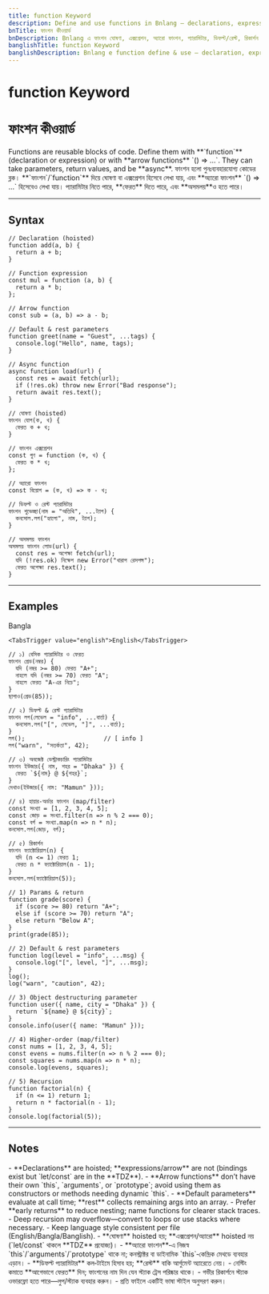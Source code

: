 ```yaml
---
title: function Keyword
description: Define and use functions in Bnlang — declarations, expressions, arrow functions, parameters, defaults, rest, recursion, and async.
bnTitle: ফাংশন কীওয়ার্ড
bnDescription: Bnlang এ ফাংশন ঘোষণা, এক্সপ্রেশন, অ্যারো ফাংশন, প্যারামিটার, ডিফল্ট/রেস্ট, রিকার্শন ও অসমলয় ফাংশন।
banglishTitle: function Keyword
banglishDescription: Bnlang e function define & use — declaration, expression, arrow, params, default/rest, recursion, async.
---
```


# <I18nEnglish>function Keyword</I18nEnglish>
# <I18nBangla>ফাংশন কীওয়ার্ড</I18nBangla>


<I18nEnglish>
Functions are reusable blocks of code.  
Define them with **`function`** (declaration or expression) or with **arrow functions** `() => ...`.  
They can take parameters, return values, and be **async**.
</I18nEnglish>

<I18nBangla>
ফাংশন হলো পুনঃব্যবহারযোগ্য কোডের ব্লক।  
**`ফাংশন`/`function`** দিয়ে ঘোষণা বা এক্সপ্রেশন হিসেবে লেখা যায়, এবং **অ্যারো ফাংশন** `() => ...` হিসেবেও লেখা যায়।  
প্যারামিটার নিতে পারে, **ফেরত** দিতে পারে, এবং **অসমলয়**ও হতে পারে।
</I18nBangla>



---

## Syntax

<I18nEnglish>

```bnl
// Declaration (hoisted)
function add(a, b) {
  return a + b;
}

// Function expression
const mul = function (a, b) {
  return a * b;
};

// Arrow function
const sub = (a, b) => a - b;

// Default & rest parameters
function greet(name = "Guest", ...tags) {
  console.log("Hello", name, tags);
}

// Async function
async function load(url) {
  const res = await fetch(url);
  if (!res.ok) throw new Error("Bad response");
  return await res.text();
}
```
</I18nEnglish>

<I18nBangla>

```bnl
// ঘোষণা (hoisted)
ফাংশন যোগ(ক, খ) {
  ফেরত ক + খ;
}

// ফাংশন এক্সপ্রেশন
const গুণ = function (ক, খ) {
  ফেরত ক * খ;
};

// অ্যারো ফাংশন
const বিয়োগ = (ক, খ) => ক - খ;

// ডিফল্ট ও রেস্ট প্যারামিটার
ফাংশন শুভেচ্ছা(নাম = "অতিথি", ...ট্যাগ) {
  কনসোল.লগ("হ্যালো", নাম, ট্যাগ);
}

// অসমলয় ফাংশন
অসমলয় ফাংশন লোড(url) {
  const res = অপেক্ষা fetch(url);
  যদি (!res.ok) নিক্ষেপ new Error("খারাপ রেসপন্স");
  ফেরত অপেক্ষা res.text();
}
```
</I18nBangla>



---

## Examples

<Tabs defaultValue="bangla" className="w-full">
  <TabsList>
    <TabsTrigger value="bangla">Bangla</TabsTrigger>
    
    <TabsTrigger value="english">English</TabsTrigger>
  </TabsList>

  <TabsContent value="bangla">

```bnl
// ১) বেসিক প্যারামিটার ও ফেরত
ফাংশন গ্রেড(নম্বর) {
  যদি (নম্বর >= 80) ফেরত "A+";
  নাহলে যদি (নম্বর >= 70) ফেরত "A";
  নাহলে ফেরত "A-এর নিচে";
}
ছাপাও(গ্রেড(85));

// ২) ডিফল্ট & রেস্ট প্যারামিটার
ফাংশন লগ(লেভেল = "info", ...বার্তা) {
  কনসোল.লগ("[", লেভেল, "]", ...বার্তা);
}
লগ();                      // [ info ]
লগ("warn", "সতর্কতা", 42);

// ৩) অবজেক্ট ডেস্ট্রাকচারিং প্যারামিটার
ফাংশন ইউজার({ নাম, শহর = "Dhaka" }) {
  ফেরত `${নাম} @ ${শহর}`;
}
দেখাও(ইউজার({ নাম: "Mamun" }));

// ৪) হায়ার‑অর্ডার ফাংশন (map/filter)
const সংখ্যা = [1, 2, 3, 4, 5];
const জোড় = সংখ্যা.filter(n => n % 2 === 0);
const বর্গ = সংখ্যা.map(n => n * n);
কনসোল.লগ(জোড়, বর্গ);

// ৫) রিকার্শন
ফাংশন ফ্যাক্টোরিয়াল(n) {
  যদি (n <= 1) ফেরত 1;
  ফেরত n * ফ্যাক্টোরিয়াল(n - 1);
}
কনসোল.লগ(ফ্যাক্টোরিয়াল(5));
```
  </TabsContent>

  

  <TabsContent value="english">

```bnl
// 1) Params & return
function grade(score) {
  if (score >= 80) return "A+";
  else if (score >= 70) return "A";
  else return "Below A";
}
print(grade(85));

// 2) Default & rest parameters
function log(level = "info", ...msg) {
  console.log("[", level, "]", ...msg);
}
log();
log("warn", "caution", 42);

// 3) Object destructuring parameter
function user({ name, city = "Dhaka" }) {
  return `${name} @ ${city}`;
}
console.info(user({ name: "Mamun" }));

// 4) Higher‑order (map/filter)
const nums = [1, 2, 3, 4, 5];
const evens = nums.filter(n => n % 2 === 0);
const squares = nums.map(n => n * n);
console.log(evens, squares);

// 5) Recursion
function factorial(n) {
  if (n <= 1) return 1;
  return n * factorial(n - 1);
}
console.log(factorial(5));
```
  </TabsContent>
</Tabs>

---

## Notes

<I18nEnglish>
- **Declarations** are hoisted; **expressions/arrow** are not (bindings exist but `let/const` are in the **TDZ**).  
- **Arrow functions** don’t have their own `this`, `arguments`, or `prototype`; avoid using them as constructors or methods needing dynamic `this`.  
- **Default parameters** evaluate at call time; **rest** collects remaining args into an array.  
- Prefer **early returns** to reduce nesting; name functions for clearer stack traces.  
- Deep recursion may overflow—convert to loops or use stacks where necessary.  
- Keep language style consistent per file (English/Bangla/Banglish).
</I18nEnglish>

<I18nBangla>
- **ঘোষণা** hoisted হয়; **এক্সপ্রেশন/অ্যারো** hoisted নয় (`let/const` থাকলে **TDZ** প্রযোজ্য)।  
- **অ্যারো ফাংশন**‑এ নিজস্ব `this`/`arguments`/`prototype` থাকে না; কনস্ট্রাক্টর বা ডাইনামিক `this`‑কেন্দ্রিক মেথডে ব্যবহার এড়ান।  
- **ডিফল্ট প্যারামিটার** কল‑টাইমে হিসাব হয়; **রেস্ট** বাকি আর্গুমেন্ট অ্যারেতে নেয়।  
- নেস্টিং কমাতে **আগেভাগে ফেরত** দিন; ফাংশনের নাম দিন যেন স্ট্যাক ট্রেস পরিষ্কার থাকে।  
- গভীর রিকার্শনে স্ট্যাক ওভারফ্লো হতে পারে—লুপ/স্ট্যাক ব্যবহার করুন।  
- প্রতি ফাইলে একটিই ভাষা স্টাইল অনুসরণ করুন।
</I18nBangla>


